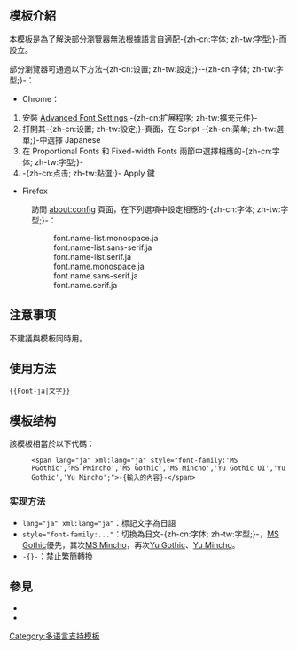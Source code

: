 <includeonly><!-- 在這裡加入模板的保護標識 --></includeonly><noinclude>{{Documentation subpage}}</noinclude>
<!-- 在本行下編輯模板說明 -->
== 模板介紹 ==
本模板是為了解決部分瀏覽器無法根據語言自適配-{zh-cn:字体; zh-tw:字型;}-而設立。

部分瀏覽器可通過以下方法-{zh-cn:设置; zh-tw:設定;}--{zh-cn:字体; zh-tw:字型;}-：
*Chrome：
#安裝 [https://chrome.google.com/webstore/detail/caclkomlalccbpcdllchkeecicepbmbm Advanced Font Settings] -{zh-cn:扩展程序; zh-tw:擴充元件}-
#打開其-{zh-cn:设置; zh-tw:設定;}-頁面，在 Script -{zh-cn:菜单; zh-tw:選單;}-中選擇 Japanese
#在 Proportional Fonts 和 Fixed-width Fonts 兩節中選擇相應的-{zh-cn:字体; zh-tw:字型;}-
#-{zh-cn:点击; zh-tw:點選;}- Apply 鍵
*Firefox
:訪問 about:config 頁面，在下列選項中設定相應的-{zh-cn:字体; zh-tw:字型;}-：
::font.name-list.monospace.ja
::font.name-list.sans-serif.ja
::font.name-list.serif.ja
::font.name.monospace.ja
::font.name.sans-serif.ja
::font.name.serif.ja

== 注意事项 ==
不建議與{{Tl|Lang}}模板同時用。

== 使用方法 ==
<pre>{{Font-ja|文字}}</pre>

== 模板结构 ==
該模板相當於以下代碼：
:<code><nowiki><span lang="ja" xml:lang="ja" style="font-family:'MS PGothic','MS PMincho','MS Gothic','MS Mincho','Yu Gothic UI','Yu Gothic','Yu Mincho';">-{輸入的內容}-</span></nowiki></code>

=== 实现方法 ===
*<code>lang="ja" xml:lang="ja"</code>：標記文字為日語
*<code>style="font-family:..."</code>：切換為日文-{zh-cn:字体; zh-tw:字型;}-，[[MS Gothic]]優先，其次[[MS Mincho]]，再次[[Yu Gothic]]、[[Yu Mincho]]。
*<code><nowiki>-{}-</nowiki></code>：禁止繁簡轉換

== 參見 ==
*{{Tl|JIS2004字体}}
*{{Tl|JIS90字体}}

<includeonly>
[[Category:多语言支持模板]]
[[Category:日語模板|{{PAGENAME}}]]
</includeonly>